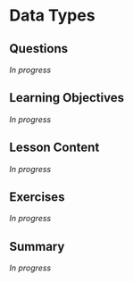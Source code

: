 # Data Types {#sec-data-types}

## Questions

*In progress*

## Learning Objectives

*In progress*

## Lesson Content

*In progress*

## Exercises

*In progress*

## Summary

*In progress*

